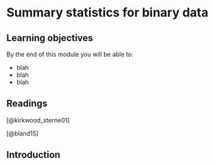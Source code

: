 # Summary statistics for binary data

## Learning objectives {-}

By the end of this module you will be able to:

- blah
- blah
- blah

## Readings {-}

[@kirkwood_sterne01]

[@bland15]

## Introduction
